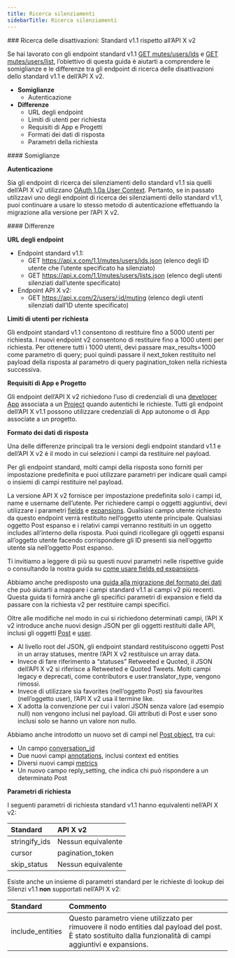 ```yaml
---
title: Ricerca silenziamenti
sidebarTitle: Ricerca silenziamenti
---
```



<div id="mutes-lookup-standard-v11-compared-to-x-api-v2">
  ### Ricerca delle disattivazioni: Standard v1.1 rispetto all’API X v2
</div>

Se hai lavorato con gli endpoint standard v1.1 [GET mutes/users/ids](https://developer.x.com/en/docs/twitter-api/v1/accounts-and-users/mute-block-report-users/api-reference/get-mutes-users-ids) e [GET mutes/users/list](https://developer.x.com/en/docs/twitter-api/v1/accounts-and-users/mute-block-report-users/api-reference/get-mutes-users-list), l’obiettivo di questa guida è aiutarti a comprendere le somiglianze e le differenze tra gli endpoint di ricerca delle disattivazioni dello standard v1.1 e dell’API X v2.

- **Somiglianze**
  - Autenticazione
- **Differenze**
  - URL degli endpoint
  - Limiti di utenti per richiesta
  - Requisiti di App e Progetti
  - Formati dei dati di risposta
  - Parametri della richiesta

<div id="similarities">
  #### Somiglianze
</div>

**Autenticazione**

Sia gli endpoint di ricerca dei silenziamenti dello standard v1.1 sia quelli dell’API X v2 utilizzano [OAuth 1.0a User Context](/it/resources/fundamentals/authentication#oauth-1-0a-2). Pertanto, se in passato utilizzavi uno degli endpoint di ricerca dei silenziamenti dello standard v1.1, puoi continuare a usare lo stesso metodo di autenticazione effettuando la migrazione alla versione per l’API X v2. 

<div id="differences">
  #### Differenze
</div>

**URL degli endpoint**

- Endpoint standard v1.1:
  - GET https://api.x.com/1.1/mutes/users/ids.json
    (elenco degli ID utente che l’utente specificato ha silenziato)
  - GET https://api.x.com/1.1/mutes/users/lists.json
    (elenco degli utenti silenziati dall’utente specificato)
- Endpoint API X v2:
  - GET https://api.x.com/2/users/:id/muting
    (elenco degli utenti silenziati dall’ID utente specificato)
     

**Limiti di utenti per richiesta**

Gli endpoint standard v1.1 consentono di restituire fino a 5000 utenti per richiesta. I nuovi endpoint v2 consentono di restituire fino a 1000 utenti per richiesta. Per ottenere tutti i 1000 utenti, devi passare max\_results=1000 come parametro di query; puoi quindi passare il next\_token restituito nel payload della risposta al parametro di query pagination\_token nella richiesta successiva.
 

**Requisiti di App e Progetto**

Gli endpoint dell’API X v2 richiedono l’uso di credenziali di una [developer App](/it/resources/fundamentals/developer-apps) associata a un [Project](/it/resources/fundamentals/developer-apps) quando autentichi le richieste. Tutti gli endpoint dell’API X v1.1 possono utilizzare credenziali di App autonome o di App associate a un progetto.

**Formato dei dati di risposta**

Una delle differenze principali tra le versioni degli endpoint standard v1.1 e dell’API X v2 è il modo in cui selezioni i campi da restituire nel payload.

Per gli endpoint standard, molti campi della risposta sono forniti per impostazione predefinita e puoi utilizzare parametri per indicare quali campi o insiemi di campi restituire nel payload.

La versione API X v2 fornisce per impostazione predefinita solo i campi id, name e username dell’utente. Per richiedere campi o oggetti aggiuntivi, devi utilizzare i parametri [fields](/it/x-api/fundamentals/fields) e [expansions](/it/x-api/fundamentals/expansions). Qualsiasi campo utente richiesto da questo endpoint verrà restituito nell’oggetto utente principale. Qualsiasi oggetto Post espanso e i relativi campi verranno restituiti in un oggetto includes all’interno della risposta. Puoi quindi ricollegare gli oggetti espansi all’oggetto utente facendo corrispondere gli ID presenti sia nell’oggetto utente sia nell’oggetto Post espanso. 

Ti invitiamo a leggere di più su questi nuovi parametri nelle rispettive guide o consultando la nostra guida su [come usare fields ed expansions](/it/x-api/fundamentals/data-dictionary#how-to-use-fields-and-expansions). 

Abbiamo anche predisposto una [guida alla migrazione del formato dei dati](/it/x-api/migrate/data-format-migration#migrating-from-standard-v1-1s-data-format-to-v2) che può aiutarti a mappare i campi standard v1.1 ai campi v2 più recenti. Questa guida ti fornirà anche gli specifici parametri di expansion e field da passare con la richiesta v2 per restituire campi specifici. 
 

Oltre alle modifiche nel modo in cui si richiedono determinati campi, l’API X v2 introduce anche nuovi design JSON per gli oggetti restituiti dalle API, inclusi gli oggetti [Post](/it/x-api/fundamentals/data-dictionary#tweet) e [user](/it/x-api/fundamentals/data-dictionary#user).

- Al livello root del JSON, gli endpoint standard restituiscono oggetti Post in un array statuses, mentre l’API X v2 restituisce un array data. 
- Invece di fare riferimento a “statuses” Retweeted e Quoted, il JSON dell’API X v2 si riferisce a Retweeted e Quoted Tweets. Molti campi legacy e deprecati, come contributors e user.translator\_type, vengono rimossi. 
- Invece di utilizzare sia favorites (nell’oggetto Post) sia favourites (nell’oggetto user), l’API X v2 usa il termine like. 
- X adotta la convenzione per cui i valori JSON senza valore (ad esempio null) non vengono inclusi nel payload. Gli attributi di Post e user sono inclusi solo se hanno un valore non nullo. 
   

Abbiamo anche introdotto un nuovo set di campi nel [Post object](/it/x-api/fundamentals/data-dictionary#tweet), tra cui:

- Un campo [conversation\_id](/it/x-api/fundamentals/conversation-id)
- Due nuovi campi [annotations](/it/x-api/fundamentals/post-annotations), inclusi context ed entities
- Diversi nuovi campi [metrics](/it/x-api/fundamentals/metrics) 
- Un nuovo campo reply\_setting, che indica chi può rispondere a un determinato Post

**Parametri di richiesta**

I seguenti parametri di richiesta standard v1.1 hanno equivalenti nell’API X v2:

| **Standard** | **API X v2** |
| :--- | :--- |
| stringify\_ids | Nessun equivalente |
| cursor | pagination\_token |
| skip\_status | Nessun equivalente |

Esiste anche un insieme di parametri standard per le richieste di lookup dei Silenzi v1.1 **non** supportati nell’API X v2:

| Standard | Commento |
| :--- | :--- |
| include\_entities | Questo parametro viene utilizzato per rimuovere il nodo entities dal payload del post. È stato sostituito dalla funzionalità di campi aggiuntivi e expansions. |